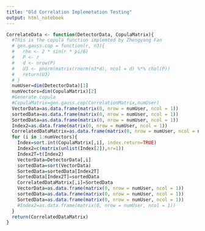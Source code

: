 ```yaml
---
title: "Old Correlation Implemetation Testing"
output: html_notebook
---
```



```r

CorrelateData <- function(DetectorData, CopulaMatrix){
  #This is the copula function implemted by Zhengyang Fan
  # gen.gauss.cop = function(r, n3){
  #   rho <- 2 * sin(r * pi/6) 
  #   P <- r     
  #   d <- nrow(P)
  #   U3 <- pnorm(matrix(rnorm(n3*d), ncol = d) %*% chol(P))
  #   return(U3)
  # }
  numUser=dim(DetectorData)[1]
  numVectors=dim(CopulaMatrix)[2]
  #Generate copula
  #CopulaMatrix=gen.gauss.cop(CorrelationMatrix,numUser)
  VectorData=as.data.frame(matrix(0, nrow = numUser, ncol = 1))
  sortedData=as.data.frame(matrix(0, nrow = numUser, ncol = 1))
  SortedData=as.data.frame(matrix(0, nrow = numUser, ncol = 1))
  Index2=as.data.frame(matrix(0, nrow = numUser, ncol = 1))
  CorrelatedDataMatrix=as.data.frame(matrix(0, nrow = numUser, ncol = numVectors))
  for (i in 1:numVectors){
    Index=sort.int(CopulaMatrix[,i], index.return=TRUE)
    Index2=c(matrix(unlist(Index[2]),nr=1))
    Index2T=t(Index2)
    VectorData=DetectorData[,i]
    sortedData=sort(VectorData)
    SortedData=sortedData[Index2T]
    SortedData[Index2T]=sortedData
    CorrelatedDataMatrix[,i]=SortedData
    VectorData=as.data.frame(matrix(0, nrow = numUser, ncol = 1))
    sortedData=as.data.frame(matrix(0, nrow = numUser, ncol = 1))
    SortedData=as.data.frame(matrix(0, nrow = numUser, ncol = 1))
    #Index2=as.data.frame(matrix(0, nrow = numUser, ncol = 1))
  }
  return(CorrelatedDataMatrix)	
}

```

